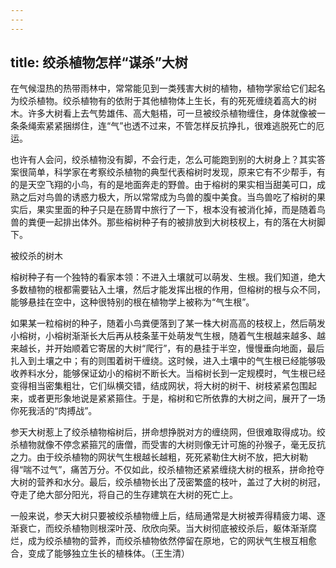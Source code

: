 ```yaml
---
---
---
```

title: 绞杀植物怎样“谋杀”大树
---




在气候湿热的热带雨林中，常常能见到一类残害大树的植物，植物学家给它们起名为绞杀植物。绞杀植物有的依附于其他植物体上生长，有的死死缠绕着高大的树木。许多大树看上去气势雄伟、高大魁梧，可一旦被绞杀植物缠住，身体就像被一条条绳索紧紧捆绑住，连“气”也透不过来，不管怎样反抗挣扎，很难逃脱死亡的厄运。

也许有人会问，绞杀植物没有脚，不会行走，怎么可能跑到别的大树身上？其实答案很简单，科学家在考察绞杀植物的典型代表榕树时发现，原来它有不少帮手，有的是天空飞翔的小鸟，有的是地面奔走的野兽。由于榕树的果实相当甜美可口，成熟之后对鸟兽的诱惑力极大，所以常常成为鸟兽的腹中美食。当鸟兽吃了榕树的果实后，果实里面的种子只是在肠胃中旅行了一下，根本没有被消化掉，而是随着鸟兽的粪便一起排出体外。那些榕树种子有的被排放到大树枝杈上，有的落在大树脚下。

被绞杀的树木





榕树种子有一个独特的看家本领：不进入土壤就可以萌发、生根。我们知道，绝大多数植物的根都需要钻入土壤，然后才能发挥出根的作用，但榕树的根与众不同，能够悬挂在空中，这种很特别的根在植物学上被称为“气生根”。

如果某一粒榕树的种子，随着小鸟粪便落到了某一株大树高高的枝杈上，然后萌发小榕树，小榕树渐渐长大后再从枝条茎干处萌发气生根，随着气生根越来越多、越来越长，并开始顺着它寄居的大树“爬行”，有的悬挂于半空，慢慢垂向地面，最后扎入到土壤之中；有的则围着树干缠绕。这时候，进入土壤中的气生根已经能够吸收养料水分，能够保证幼小的榕树不断长大。当榕树长到一定规模时，气生根已经变得相当密集粗壮，它们纵横交错，结成网状，将大树的树干、树枝紧紧包围起来，或者更形象地说是紧紧箍住。于是，榕树和它所依靠的大树之间，展开了一场你死我活的“肉搏战”。

参天大树惹上了绞杀植物榕树后，拼命想挣脱对方的缠绕网，但很难取得成功。绞杀植物就像不停念紧箍咒的唐僧，而受害的大树则像无计可施的孙猴子，毫无反抗之力。由于绞杀植物的网状气生根越长越粗，死死紧勒住大树不放，把大树勒得“喘不过气”，痛苦万分。不仅如此，绞杀植物还紧紧缠绕大树的根系，拼命抢夺大树的营养和水分。最后，绞杀植物长出了茂密繁盛的枝叶，盖过了大树的树冠，夺走了绝大部分阳光，将自己的生存建筑在大树的死亡上。

一般来说，参天大树只要被绞杀植物缠上后，结局通常是大树被弄得精疲力竭、逐渐衰亡，而绞杀植物则根深叶茂、欣欣向荣。当大树彻底被绞杀后，躯体渐渐腐烂，成为绞杀植物的营养，而绞杀植物依然停留在原地，它的网状气生根互相愈合，变成了能够独立生长的植株体。（王生清）
